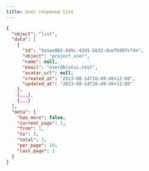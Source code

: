 ```yaml
---
title: User response list
---
```


```json title="JSON Response"
{
  "object": "list",
  "data": [
    {
      "id": "9a1aa882-849c-43d1-bb32-dcefb907cf4e",
      "object": "project_user",
      "name": null,
      "email": "user@blutui.test",
      "avatar_url": null,
      "created_at": "2023-08-14T16:49:46+12:00",
      "updated_at": "2023-08-14T16:49:46+12:00"
    },
    {...},
    {...}
  ],
  "meta": {
    "has_more": false,
    "current_page": 1,
    "from": 1,
    "to": 3,
    "total": 3,
    "per_page": 10,
    "last_page": 1
  }
}
```
